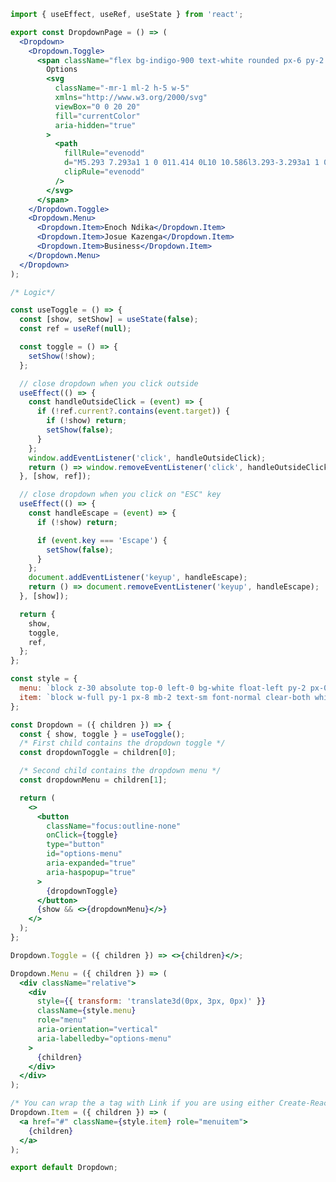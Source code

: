 ```jsx
import { useEffect, useRef, useState } from 'react';

export const DropdownPage = () => (
  <Dropdown>
    <Dropdown.Toggle>
      <span className="flex bg-indigo-900 text-white rounded px-6 py-2 font-medium">
        Options
        <svg
          className="-mr-1 ml-2 h-5 w-5"
          xmlns="http://www.w3.org/2000/svg"
          viewBox="0 0 20 20"
          fill="currentColor"
          aria-hidden="true"
        >
          <path
            fillRule="evenodd"
            d="M5.293 7.293a1 1 0 011.414 0L10 10.586l3.293-3.293a1 1 0 111.414 1.414l-4 4a1 1 0 01-1.414 0l-4-4a1 1 0 010-1.414z"
            clipRule="evenodd"
          />
        </svg>
      </span>
    </Dropdown.Toggle>
    <Dropdown.Menu>
      <Dropdown.Item>Enoch Ndika</Dropdown.Item>
      <Dropdown.Item>Josue Kazenga</Dropdown.Item>
      <Dropdown.Item>Business</Dropdown.Item>
    </Dropdown.Menu>
  </Dropdown>
);

/* Logic*/

const useToggle = () => {
  const [show, setShow] = useState(false);
  const ref = useRef(null);

  const toggle = () => {
    setShow(!show);
  };

  // close dropdown when you click outside
  useEffect(() => {
    const handleOutsideClick = (event) => {
      if (!ref.current?.contains(event.target)) {
        if (!show) return;
        setShow(false);
      }
    };
    window.addEventListener('click', handleOutsideClick);
    return () => window.removeEventListener('click', handleOutsideClick);
  }, [show, ref]);

  // close dropdown when you click on "ESC" key
  useEffect(() => {
    const handleEscape = (event) => {
      if (!show) return;

      if (event.key === 'Escape') {
        setShow(false);
      }
    };
    document.addEventListener('keyup', handleEscape);
    return () => document.removeEventListener('keyup', handleEscape);
  }, [show]);

  return {
    show,
    toggle,
    ref,
  };
};

const style = {
  menu: `block z-30 absolute top-0 left-0 bg-white float-left py-2 px-0 text-left border border-gray-300 rounded-sm mt-0.5 mb-0 mx-0 bg-clip-padding`,
  item: `block w-full py-1 px-8 mb-2 text-sm font-normal clear-both whitespace-nowrap border-0 hover:bg-gray-200 cursor-pointer`,
};

const Dropdown = ({ children }) => {
  const { show, toggle } = useToggle();
  /* First child contains the dropdown toggle */
  const dropdownToggle = children[0];

  /* Second child contains the dropdown menu */
  const dropdownMenu = children[1];

  return (
    <>
      <button
        className="focus:outline-none"
        onClick={toggle}
        type="button"
        id="options-menu"
        aria-expanded="true"
        aria-haspopup="true"
      >
        {dropdownToggle}
      </button>
      {show && <>{dropdownMenu}</>}
    </>
  );
};

Dropdown.Toggle = ({ children }) => <>{children}</>;

Dropdown.Menu = ({ children }) => (
  <div className="relative">
    <div
      style={{ transform: 'translate3d(0px, 3px, 0px)' }}
      className={style.menu}
      role="menu"
      aria-orientation="vertical"
      aria-labelledby="options-menu"
    >
      {children}
    </div>
  </div>
);

/* You can wrap the a tag with Link if you are using either Create-React-App, Next.js or Gatsby */
Dropdown.Item = ({ children }) => (
  <a href="#" className={style.item} role="menuitem">
    {children}
  </a>
);

export default Dropdown;
```
